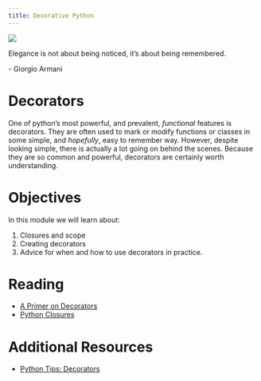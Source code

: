 ```yaml
---
title: Decorative Python
---
```

![](../../images/decorative_cloth.png)

:::{.callout-note appearance="minimal"}
Elegance is not about being noticed, it’s about being remembered.

\- Giorgio Armani
:::

# Decorators

One of python's most powerful, and prevalent, *functional* features is decorators. They are often used to mark or modify
functions or classes in some simple, and *hopefully*, easy to remember way. However, despite looking simple, there
is actually a lot going on behind the scenes. Because they are so common and powerful, decorators are certainly
worth understanding.

# Objectives

In this module we will learn about:

1. Closures and scope
2. Creating decorators
3. Advice for when and how to use decorators in practice.

# Reading

 - [A Primer on Decorators](https://realpython.com/primer-on-python-decorators/)
 - [Python Closures](https://www.programiz.com/python-programming/closure)

# Additional Resources

 - [Python Tips: Decorators](https://book.pythontips.com/en/latest/decorators.html)